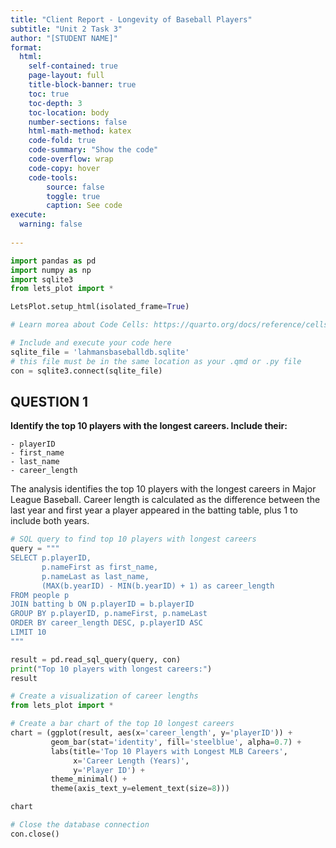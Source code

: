 ---
title: "Client Report - Longevity of Baseball Players"
subtitle: "Unit 2 Task 3"
author: "[STUDENT NAME]"
format:
  html:
    self-contained: true
    page-layout: full
    title-block-banner: true
    toc: true
    toc-depth: 3
    toc-location: body
    number-sections: false
    html-math-method: katex
    code-fold: true
    code-summary: "Show the code"
    code-overflow: wrap
    code-copy: hover
    code-tools:
        source: false
        toggle: true
        caption: See code
execute: 
  warning: false
    
---

```{python}
import pandas as pd 
import numpy as np
import sqlite3
from lets_plot import *

LetsPlot.setup_html(isolated_frame=True)
```


```{python}
# Learn morea about Code Cells: https://quarto.org/docs/reference/cells/cells-jupyter.html

# Include and execute your code here
sqlite_file = 'lahmansbaseballdb.sqlite'
# this file must be in the same location as your .qmd or .py file
con = sqlite3.connect(sqlite_file)
```

## QUESTION 1

__Identify the top 10 players with the longest careers. Include their:__

    - playerID
    - first_name
    - last_name
    - career_length

The analysis identifies the top 10 players with the longest careers in Major League Baseball. Career length is calculated as the difference between the last year and first year a player appeared in the batting table, plus 1 to include both years.

```{python}
# SQL query to find top 10 players with longest careers
query = """
SELECT p.playerID,
       p.nameFirst as first_name,
       p.nameLast as last_name,
       (MAX(b.yearID) - MIN(b.yearID) + 1) as career_length
FROM people p
JOIN batting b ON p.playerID = b.playerID
GROUP BY p.playerID, p.nameFirst, p.nameLast
ORDER BY career_length DESC, p.playerID ASC
LIMIT 10
"""

result = pd.read_sql_query(query, con)
print("Top 10 players with longest careers:")
result
```

```{python}
# Create a visualization of career lengths
from lets_plot import *

# Create a bar chart of the top 10 longest careers
chart = (ggplot(result, aes(x='career_length', y='playerID')) +
         geom_bar(stat='identity', fill='steelblue', alpha=0.7) +
         labs(title='Top 10 Players with Longest MLB Careers',
              x='Career Length (Years)',
              y='Player ID') +
         theme_minimal() +
         theme(axis_text_y=element_text(size=8)))

chart
```

```{python}
# Close the database connection
con.close()
```


